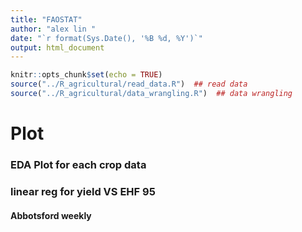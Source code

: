 ```yaml
---
title: "FAOSTAT"
author: "alex lin "
date: "`r format(Sys.Date(), '%B %d, %Y')`"
output: html_document
---
```

<script>
function toggleCollapsible(section) {
  var content = section.nextElementSibling;
  if (content.style.display === "none") {
    content.style.display = "block";
  } else {
    content.style.display = "none";
  }
}
</script>


```r
knitr::opts_chunk$set(echo = TRUE)
source("../R_agricultural/read_data.R")  ## read data
source("../R_agricultural/data_wrangling.R")  ## data wrangling
```
<h1 onclick="toggleCollapsible(this);">
<!--TEXT SHOWS: -->
<b>Plot</b>
</h1>
<div style="display:none;">  

</div>
<h3 onclick="toggleCollapsible(this);">
<!--TEXT SHOWS: -->
<b>EDA Plot for each crop data</b>
</h3>
<div style="display:none;">  
```r

plot_fao_data(data_fao)
```



```r
# FILTER data_x to start from 1961 as it is the start of the FAO data
#LOCAL_DATE
data_x <- data_x %>%
  filter(LOCAL_DATE >= "1961-01-01")

weekly_data_x <- aggregate_data_week(data_x)
monthly_data_x <- aggregate_data_month(data_x)

```
</div>

<h3 onclick="toggleCollapsible(this);">
<!--TEXT SHOWS: -->
<b>linear reg for yield VS EHF 95</b>
</h3>
<div style="display:none;">  
</div>

<h4 onclick="toggleCollapsible(this);">
<!--TEXT SHOWS: -->
<b>Abbotsford weekly</b>
</h4>
<div style="display:none;">  
```r
# Example usage:
results <- perform_linear_regression_weekly(weekly_data_x, data_fao,"Abbotsford", "week_Mean_EHF_95")

unique_crops <- unique(data_fao$Item)
#Print results for each crop
for (crop in unique_crops) {
  print(paste("Results for crop:", crop))
  print(results[[crop]]$summary)
  if (!is.null(results[[crop]]$plot)) {
    print(results[[crop]]$plot)
  }
}

```

<h4 onclick="toggleCollapsible(this);">
<!--TEXT SHOWS: -->
<b>Kelowna weekly</b>
</h4>
<div style="display:none;">  
```r
# Example usage:
results <- perform_linear_regression_weekly(weekly_data_x, data_fao,"Kelowna", "week_Mean_EHF_95")

unique_crops <- unique(data_fao$Item)
#Print results for each crop
for (crop in unique_crops) {
  print(paste("Results for crop:", crop))
  print(results[[crop]]$summary)
  if (!is.null(results[[crop]]$plot)) {
    print(results[[crop]]$plot)
  }
}

```

</div>

<h4 onclick="toggleCollapsible(this);">
<!--TEXT SHOWS: -->
<b>Abbotsford monthly</b>
</h4>
<div style="display:none;">  
```r
# Example usage:
results <- perform_linear_regression_monthly(monthly_data_x, data_fao,"Abbotsford", "maxmon_EHF_95")

unique_crops <- unique(data_fao$Item)
#Print results for each crop
for (crop in unique_crops) {
  print(paste("Results for crop:", crop))
  print(results[[crop]]$summary)
  if (!is.null(results[[crop]]$plot)) {
    print(results[[crop]]$plot)
  }
}

```


</div>

<h4 onclick="toggleCollapsible(this);">
<!--TEXT SHOWS: -->
<b>Abbotsford monthly</b>
</h4>
<div style="display:none;">  
```r
# Example usage:
results <- perform_linear_regression_monthly(monthly_data_x, data_fao,"Kelowna", "maxmon_EHF_95")

unique_crops <- unique(data_fao$Item)
#Print results for each crop
for (crop in unique_crops) {
  print(paste("Results for crop:", crop))
  print(results[[crop]]$summary)
  if (!is.null(results[[crop]]$plot)) {
    print(results[[crop]]$plot)
  }
  
  
  
}

```


</div>
<h3 onclick="toggleCollapsible(this);">
<!--TEXT SHOWS: -->
<b>linear reg for yield VS daily Max Temp</b>
</h3>
<div style="display:none;">  
</div>

<h4 onclick="toggleCollapsible(this);">
<!--TEXT SHOWS: -->
<b>Abbotsford</b>
</h4>
<div style="display:none;">  
```r
# Example usage:
results <- perform_linear_regression_weekly(weekly_data_x, data_fao,"Abbotsford", "week_Mean_Temperature")

unique_crops <- unique(data_fao$Item)
#Print results for each crop
for (crop in unique_crops) {
  print(paste("Results for crop:", crop))
  print(results[[crop]]$summary)
  if (!is.null(results[[crop]]$plot)) {
    print(results[[crop]]$plot)
  }
}

```




```r
# Summarize the data by Crop_Type to get the year range
crop_year<- data_statcan_crop %>%
  group_by(Crop_Type) %>%
  summarize(Start_Year = min(REF_DATE), End_Year = max(REF_DATE))
crop_year

```





```r
# Summarize production by year and crop type
# Plot the data
ggplot(data_statcan_crop, aes(x = REF_DATE, y = Production, color = Crop_Type)) +
  geom_line() +
  geom_point() +
  labs(title = "Production of Crops over Time",
       x = "Year",
       y = "Production",
       color = "Crop Type") +
  theme_minimal() +
  facet_wrap(~GEO)
```






```r

# Summarize the data by Crop_Type to get the year range
fruit_year<- data_statcan_fruit %>%
  group_by(Crop_Type) %>%
  summarize(Start_Year = min(REF_DATE), End_Year = max(REF_DATE))

#order by Start_Year
fruit_year <- fruit_year[order(fruit_year$Start_Year),]
fruit_year
```




```r
# Summarize production by year and crop type
# Plot the data
ggplot(data_statcan_fruit, aes(x = REF_DATE, y = Production, color = Crop_Type)) +
  geom_line() +
  geom_point() +
  labs(title = "Production of Crops over Time",
       x = "Year",
       y = "Production",
       color = "Crop Type") +
  theme_minimal() 

data_statcan_fruit_zoomed <- data_statcan_fruit %>%
  filter(Production <= 50000)

# Plot the data
ggplot(data_statcan_fruit_zoomed, aes(x = REF_DATE, y = Production, color = Crop_Type)) +
  geom_line() +
  geom_point() +
  labs(title = "Production of Crops over Time",
       x = "Year",
       y = "Production",
       color = "Crop Type") +
  theme_minimal() 
```



```r
# Summarize production by year and crop type
# Plot the data

#filter REF_DATE to 2011-2019
data_statcan_fruit_com <- data_statcan_fruit %>%
  filter(REF_DATE >= "2011" & REF_DATE <= "2019")

ggplot(data_statcan_fruit_com, aes(x = REF_DATE, y = Production, color  = interaction(Estimates, Crop_Type))) +
  geom_line() +
  geom_point() +
  labs(title = "Production of Crops over Time",
       x = "Year",
       y = "Production",
       color = "Crop Type") +
  theme_minimal() 

#filter Production less than 15000
data_statcan_fruit_less <- data_statcan_fruit_com %>%
  filter(Production <= 15000)

#for loop of Crop_Type to plot
for (i in unique(data_statcan_fruit_less$Crop_Type)){
  p <- ggplot(data_statcan_fruit_less %>% filter(Crop_Type == i), aes(x = REF_DATE, y = Production, color  = (Estimates))) +
    geom_line() +
    geom_point() +
    labs(title = paste("Production of Crops over Time for", i),
         x = "Year",
         y = "Production",
         color = "Crop Type") +
    theme_minimal() 
  print(p)
}



#filter Production less than 15000
data_statcan_fruit_more <- data_statcan_fruit_com %>%
  filter(Production > 10000)
ggplot(data_statcan_fruit_more , aes(x = REF_DATE, y = Production,  color  = interaction(Estimates, Crop_Type))) +
    geom_line() +
    geom_point() +
    labs(title = paste("Production of Crops over Time"),
         x = "Year",
         y = "Production",
         color = "Crop Type") +
    theme_minimal() 

```



